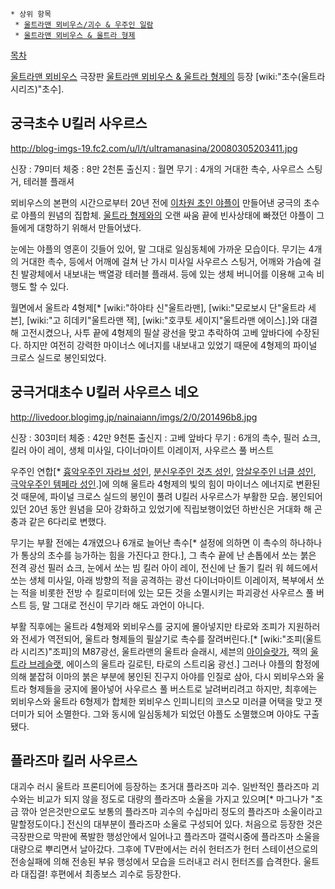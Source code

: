  * 상위 항목
  * [[울트라맨 뫼비우스/괴수 & 우주인 일람]]
  * [[울트라맨 뫼비우스 & 울트라 형제]]

[[목차]]

[[울트라맨 뫼비우스]] 극장판 [[울트라맨 뫼비우스 & 울트라 형제]]의 등장 [wiki:"초수(울트라 시리즈)"초수].
== 궁극초수 U킬러 사우르스 ==
http://blog-imgs-19.fc2.com/u/l/t/ultramanasina/20080305203411.jpg

신장 : 79미터
체중 : 8만 2천톤
출신지 : 월면
무기 : 4개의 거대한 촉수, 사우르스 스팅거, 테러블 플래셔

뫼비우스의 본편의 시간으로부터 20년 전에 [[이차원 초인 야플]]이 만들어낸 궁극의 초수로 야플의 원념의 집합체. [[울트라 형제]]와의 오랜 싸움 끝에 빈사상태에 빠졌던 야플이 그들에게 대항하기 위해서 만들어냈다.

눈에는 야플의 영혼이 깃들어 있어, 말 그대로 일심동체에 가까운 모습이다. 무기는 4개의 거대한 촉수, 등에서 어깨에 걸쳐 난 가시 미사일 사우르스 스팅거, 어깨와 가슴에 걸친 발광체에서 내보내는 백열광 테러블 플래셔. 등에 있는 생체 버니어를 이용해 고속 비행도 할 수 있다.

월면에서 울트라 4형제[* [wiki:"하야타 신"울트라맨], [wiki:"모로보시 단"울트라 세븐], [wiki:"고 히데키"울트라맨 잭], [wiki:"호쿠토 세이지"울트라맨 에이스].]와 대결해 고전시켰으나, 사투 끝에 4형제의 필살 광선을 맞고 추락하여 고베 앞바다에 수장된다. 하지만 여전히 강력한 마이너스 에너지를 내보내고 있었기 때문에 4형제의 파이널 크로스 실드로 봉인되었다.

== 궁극거대초수 U킬러 사우르스 네오 ==
http://livedoor.blogimg.jp/nainaiann/imgs/2/0/201496b8.jpg

신장 : 303미터
체중 : 42만 9천톤
출신지 : 고베 앞바다
무기 : 6개의 촉수, 필러 쇼크, 킬러 아이 레이, 생체 미사일, 다이너마이트 이레이저, 사우르스 풀 버스트

우주인 연합[* [[흉악우주인 자라브 성인]], [[분신우주인 것츠 성인]], [[암살우주인 너클 성인]], [[극악우주인 템페라 성인]].]에 의해 울트라 4형제의 빛의 힘이 마이너스 에너지로 변환된 것 때문에, 파이널 크로스 실드의 봉인이 풀려 U킬러 사우르스가 부활한 모습. 봉인되어 있던 20년 동안 원념을 모아 강화하고 있었기에 직립보행이었던 하반신은 거대화 해 곤충과 같은 6다리로 변했다. 

무기는 부활 전에는 4개였으나 6개로 늘어난 촉수[* 설정에 의하면 이 촉수의 하나하나가 통상의 초수를 능가하는 힘을 가진다고 한다.], 그 촉수 끝에 난 손톱에서 쏘는 붉은 전격 광선 필러 쇼크, 눈에서 쏘는 빔 킬러 아이 레이, 전신에 난 돌기 킬러 워 헤드에서 쏘는 생체 미사일, 아래 방향의 적을 공격하는 광선 다이너마이트 이레이저, 복부에서 쏘는 적을 비롯한 전방 수 킬로미터에 있는 모든 것을 소멸시키는 파괴광선 사우르스 풀 버스트 등, 말 그대로 전신이 무기라 해도 과언이 아니다. 

부활 직후에는 울트라 4형제와 뫼비우스를 궁지에 몰아넣지만 타로와 조피가 지원하러 와 전세가 역전되어, 울트라 형제들의 필살기로 촉수를 잘려버린다.[* [wiki:"조피(울트라 시리즈)"조피]의 M87광선, 울트라맨의 울트라 슬래시, 세븐의 [[아이슬랏가]], 잭의 [[울트라 브레슬랫]], 에이스의 울트라 길로틴, 타로의 스트리움 광선.] 그러나 야플의 함정에 의해 붙잡혀 이마의 붉은 부분에 봉인된 진구지 아야를 인질로 삼아, 다시 뫼비우스와 울트라 형제들을 궁지에 몰아넣어 사우르스 풀 버스트로 날려버리려고 하지만, 최후에는 뫼비우스와 울트라 6형제가 합체한 뫼비우스 인피니티의 코스모 미러클 어택을 맞고 잿더미가 되어 소멸한다. 그와 동시에 일심동체가 되었던 야플도 소멸했으며 아야도 구출됐다.

== 플라즈마 킬러 사우르스 ==
대괴수 러시 울트라 프론티어에 등장하는 초거대 플라즈마 괴수. 일반적인 플라즈마 괴수와는 비교가 되지 않을 정도로 대량의 플라즈마 소울을 가지고 있으며[* 마그나가 "조금 깎아 얻은것만으로도 보통의 플라즈마 괴수의 수십마리 정도의 플라즈마 소울이라고 말할정도이다.] 전신의 대부분이 플라즈마 소울로 구성되어 있다. 처음으로 등장한 것은 극장판으로 막판에 폭발한 행성안에서 일어나고 플라즈마 갤럭시중에 플라즈마 소울을 대량으로 뿌리면서 날아갔다. 그후에 TV판에서는 러쉬 헌터즈가 헌터 스테이션으로의 전송실패에 의해 전송된 부유 행성에서 모습을 드러내고 러시 헌터즈를 습격한다. 울트라 대집결! 후편에서 최종보스 괴수로 등장한다. 
